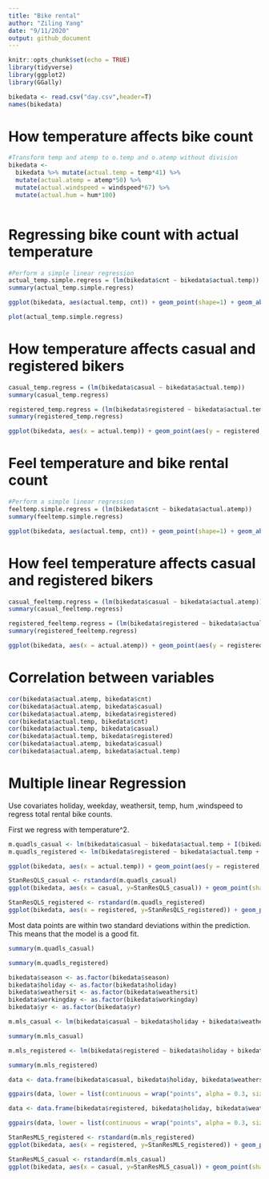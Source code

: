 ```yaml
---
title: "Bike rental"
author: "Ziling Yang"
date: "9/11/2020"
output: github_document
---
```


```r
knitr::opts_chunk$set(echo = TRUE)
library(tidyverse)
library(ggplot2)
library(GGally)
```

```r
bikedata <- read.csv("day.csv",header=T)
names(bikedata)
```

# How temperature affects bike count


```r
#Transform temp and atemp to o.temp and o.atemp without division
bikedata <- 
  bikedata %>% mutate(actual.temp = temp*41) %>% 
  mutate(actual.atemp = atemp*50) %>%
  mutate(actual.windspeed = windspeed*67) %>%
  mutate(actual.hum = hum*100)
  

```


# Regressing bike count with actual temperature
```r
#Perform a simple linear regression 
actual_temp.simple.regress = (lm(bikedata$cnt ~ bikedata$actual.temp))
summary(actual_temp.simple.regress)

```


```r
ggplot(bikedata, aes(actual.temp, cnt)) + geom_point(shape=1) + geom_abline(intercept = coef(actual_temp.simple.regress)[1], slope = coef(actual_temp.simple.regress)[2], colour = "red") + ylab('Total bike rental') + xlab('actual temperature') + labs(title = 'temperature against rental count (model imposed)')
```

```r
plot(actual_temp.simple.regress)
```
# How temperature affects casual and registered bikers

```r

casual_temp.regress = (lm(bikedata$casual ~ bikedata$actual.temp))
summary(casual_temp.regress)

```

```r

registered_temp.regress = (lm(bikedata$registered ~ bikedata$actual.temp))
summary(registered_temp.regress)

```




```r

ggplot(bikedata, aes(x = actual.temp)) + geom_point(aes(y = registered,  color = "registered"), shape = 1) + geom_point(aes(y = casual,  color = "casual"), shape = 1) + geom_abline(intercept = coef(registered_temp.regress)[1], slope = coef(registered_temp.regress)[2], colour = "blue") +  geom_abline(intercept = coef(casual_temp.regress)[1], slope = coef(casual_temp.regress)[2], colour = "red") + ylab('bike rental count') + xlab('actual temperature') + labs(title = 'temperature against rental count (model imposed)', labels=c("registered", "casual"))
```


# Feel temperature and bike rental count
```r
#Perform a simple linear regression 
feeltemp.simple.regress = (lm(bikedata$cnt ~ bikedata$actual.atemp))
summary(feeltemp.simple.regress)

```

```r
ggplot(bikedata, aes(actual.temp, cnt)) + geom_point(shape=1) + geom_abline(intercept = coef(feeltemp.simple.regress)[1], slope = coef(feeltemp.simple.regress)[2], colour = "red") + ylab('Total bike rental') + xlab('feel temperature') + labs(title = 'feel temperature against rental count (model imposed)')
```
# How feel temperature affects casual and registered bikers


```r

casual_feeltemp.regress = (lm(bikedata$casual ~ bikedata$actual.atemp))
summary(casual_feeltemp.regress)

```


```r

registered_feeltemp.regress = (lm(bikedata$registered ~ bikedata$actual.atemp))
summary(registered_feeltemp.regress)

```

```r

ggplot(bikedata, aes(x = actual.atemp)) + geom_point(aes(y = registered,  color = "registered"), shape = 1) + geom_point(aes(y = casual,  color = "casual"), shape = 1) + geom_abline(intercept = coef(registered_feeltemp.regress)[1], slope = coef(registered_feeltemp.regress)[2], colour = "blue") +  geom_abline(intercept = coef(casual_feeltemp.regress)[1], slope = coef(casual_feeltemp.regress)[2], colour = "red") + ylab('bike rental count') + xlab('feel temperature') + labs(title = 'feel temperature against rental count (model imposed)', labels=c("registered", "casual")) 
```


# Correlation between variables

```r
cor(bikedata$actual.atemp, bikedata$cnt)
cor(bikedata$actual.atemp, bikedata$casual)
cor(bikedata$actual.atemp, bikedata$registered)
cor(bikedata$actual.temp, bikedata$cnt)
cor(bikedata$actual.temp, bikedata$casual)
cor(bikedata$actual.temp, bikedata$registered)
cor(bikedata$actual.atemp, bikedata$casual)
cor(bikedata$actual.atemp, bikedata$actual.temp)

```

# Multiple linear Regression

Use covariates holiday, weekday, weathersit, temp, hum ,windspeed to regress total rental bike counts. 

First we regress with temperature^2. 

```r
m.quadls_casual <- lm(bikedata$casual ~ bikedata$actual.temp + I(bikedata$actual.temp^2))
m.quadls_registered <- lm(bikedata$registered ~ bikedata$actual.temp + I(bikedata$actual.temp^2))
```


```r
ggplot(bikedata, aes(x = actual.temp)) + geom_point(aes(y = registered,  color = "registered"), shape = 1) + geom_point(aes(y = casual,  color = "casual"), shape = 1) +   geom_line(data = fortify(m.quadls_casual), aes(x = bikedata$actual.temp, y = .fitted), color = "red") + geom_line(data = fortify(m.quadls_registered), aes(x = bikedata$actual.temp, y = .fitted), color = "blue") + labs(title = "Scatter plot with fitted quadratic model")
```
```r
StanResQLS_casual <- rstandard(m.quadls_casual)
ggplot(bikedata, aes(x = casual, y=StanResQLS_casual)) + geom_point(shape = 1) + geom_hline(yintercept = -2) + geom_hline(yintercept = 2) + ggtitle("Standarized Residuals")
```
```r
StanResQLS_registered <- rstandard(m.quadls_registered)
ggplot(bikedata, aes(x = registered, y=StanResQLS_registered)) + geom_point(shape = 1) + geom_hline(yintercept = -2) + geom_hline(yintercept = 2)+ ggtitle("Standarized Residuals")
```

Most data points are within two standard deviations within the prediction. This means that the model is a good fit. 

```r
summary(m.quadls_casual)
```

```r
summary(m.quadls_registered)
```

```r
bikedata$season <- as.factor(bikedata$season)
bikedata$holiday <- as.factor(bikedata$holiday)
bikedata$weathersit <- as.factor(bikedata$weathersit)
bikedata$workingday <- as.factor(bikedata$workingday)
bikedata$yr <- as.factor(bikedata$yr)
```

```r
m.mls_casual <- lm(bikedata$casual ~ bikedata$holiday + bikedata$weathersit + bikedata$workingday +  bikedata$actual.hum + bikedata$actual.temp+ bikedata$actual.windspeed)

summary(m.mls_casual)
```
```r
m.mls_registered <- lm(bikedata$registered ~ bikedata$holiday + bikedata$weathersit + bikedata$workingday + bikedata$yr + bikedata$actual.hum + bikedata$actual.temp+ bikedata$actual.windspeed)

summary(m.mls_registered)
```

```r
data <- data.frame(bikedata$casual, bikedata$holiday, bikedata$weathersit, bikedata$workingday, bikedata$actual.hum, bikedata$actual.temp, bikedata$actual.windspeed)

ggpairs(data, lower = list(continuous = wrap("points", alpha = 0.3, size= 0.1)))
```

```r
data <- data.frame(bikedata$registered, bikedata$holiday, bikedata$weathersit, bikedata$workingday, bikedata$actual.hum, bikedata$actual.temp, bikedata$actual.windspeed)

ggpairs(data, lower = list(continuous = wrap("points", alpha = 0.3, size= 0.1)))
```
```r
StanResMLS_registered <- rstandard(m.mls_registered)
ggplot(bikedata, aes(x = registered, y=StanResMLS_registered)) + geom_point(shape = 1) + geom_hline(yintercept = -2) + geom_hline(yintercept = 2)+ ggtitle("Standarized Residuals")
```

```r
StanResMLS_casual <- rstandard(m.mls_casual)
ggplot(bikedata, aes(x = casual, y=StanResMLS_casual)) + geom_point(shape = 1) + geom_hline(yintercept = -2) + geom_hline(yintercept = 2)+ ggtitle("Standarized Residuals")
```

